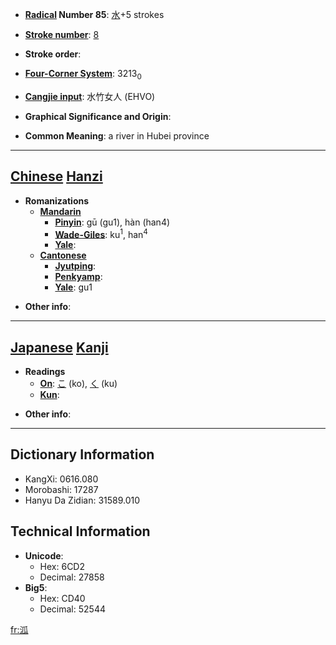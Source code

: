 * '''[[Wiktionary:Chinese radical index| Radical]] Number 85''': [[Wiktionary:Chinese radical index 水|水]]+5 strokes

* '''[[Wiktionary:Chinese total strokes index|Stroke number]]''': [[Wiktionary:Chinese total strokes index 8|8]]

* '''Stroke order''': 

* '''[[Wiktionary:Chinese four corner index|Four-Corner System]]''': 3213<sub>0</sub>

* '''[[Wiktionary:Chinese Cangjie index|Cangjie input]]''': 水竹女人 (EHVO)

* '''Graphical Significance and Origin''': 

* '''Common Meaning''': a river in Hubei province

----

== [[Chinese]] [[Hanzi]] ==

* '''Romanizations'''
** '''[[Mandarin]]'''
*** '''[[Pinyin]]''': gū (gu1), hàn (han4)
*** '''[[Wade-Giles]]''': ku<sup>1</sup>, han<sup>4</sup>
*** '''[[Yale]]''': 
** '''[[Cantonese]]'''
*** '''[[Jyutping]]''':
*** '''[[Penkyamp]]''': 
*** '''[[Yale]]''': gu1

* '''Other info''': 

----

== [[Japanese]] [[Kanji]] ==

* '''Readings'''
** '''[[On]]''': [[こ]] (ko), [[く]] (ku)
** '''[[Kun]]''': 

* '''Other info''':  

----

== Dictionary Information ==

* KangXi: 0616.080
* Morobashi: 17287
* Hanyu Da Zidian: 31589.010

== Technical Information ==

* '''Unicode''':
** Hex: 6CD2
** Decimal: 27858
* '''Big5''':
** Hex: CD40
** Decimal: 52544

[[fr:泒]]